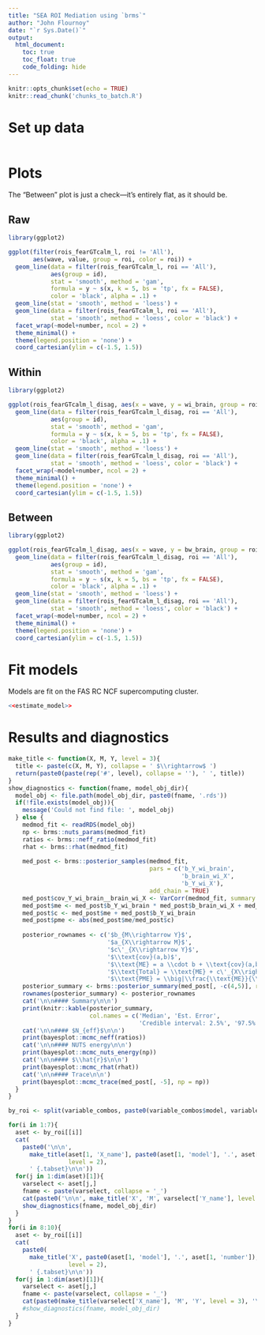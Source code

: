 ```yaml
---
title: "SEA ROI Mediation using `brms`"
author: "John Flournoy"
date: "`r Sys.Date()`"
output:
  html_document:
    toc: true
    toc_float: true
    code_folding: hide
---
```


```r
knitr::opts_chunk$set(echo = TRUE)
knitr::read_chunk('chunks_to_batch.R')
```

# Set up data

```r
```

# Plots {.tabset}

The "Between" plot is just a check---it's entirely flat, as it should be.

## Raw

```r
library(ggplot2)

ggplot(filter(rois_fearGTcalm_l, roi != 'All'), 
       aes(wave, value, group = roi, color = roi)) + 
  geom_line(data = filter(rois_fearGTcalm_l, roi == 'All'),
            aes(group = id), 
            stat = 'smooth', method = 'gam',
            formula = y ~ s(x, k = 5, bs = 'tp', fx = FALSE),
            color = 'black', alpha = .1) + 
  geom_line(stat = 'smooth', method = 'loess') + 
  geom_line(data = filter(rois_fearGTcalm_l, roi == 'All'), 
            stat = 'smooth', method = 'loess', color = 'black') + 
  facet_wrap(~model+number, ncol = 2) + 
  theme_minimal() +
  theme(legend.position = 'none') +
  coord_cartesian(ylim = c(-1.5, 1.5))
```

## Within

```r
library(ggplot2)

ggplot(rois_fearGTcalm_l_disag, aes(x = wave, y = wi_brain, group = roi, color = roi)) + 
  geom_line(data = filter(rois_fearGTcalm_l_disag, roi == 'All'),
            aes(group = id), 
            stat = 'smooth', method = 'gam',
            formula = y ~ s(x, k = 5, bs = 'tp', fx = FALSE),
            color = 'black', alpha = .1) + 
  geom_line(stat = 'smooth', method = 'loess') +
  geom_line(data = filter(rois_fearGTcalm_l_disag, roi == 'All'),
            stat = 'smooth', method = 'loess', color = 'black') +
  facet_wrap(~model+number, ncol = 2) +
  theme_minimal() +
  theme(legend.position = 'none') +
  coord_cartesian(ylim = c(-1.5, 1.5))
```

## Between

```r
library(ggplot2)

ggplot(rois_fearGTcalm_l_disag, aes(x = wave, y = bw_brain, group = roi, color = roi)) + 
  geom_line(data = filter(rois_fearGTcalm_l_disag, roi == 'All'),
            aes(group = id), 
            stat = 'smooth', method = 'gam',
            formula = y ~ s(x, k = 5, bs = 'tp', fx = FALSE),
            color = 'black', alpha = .1) + 
  geom_line(stat = 'smooth', method = 'loess') +
  geom_line(data = filter(rois_fearGTcalm_l_disag, roi == 'All'),
            stat = 'smooth', method = 'loess', color = 'black') +
  facet_wrap(~model+number, ncol = 2) +
  theme_minimal() +
  theme(legend.position = 'none') +
  coord_cartesian(ylim = c(-1.5, 1.5))
```

# Fit models

Models are fit on the FAS RC NCF supercomputing cluster.

```r
<<estimate_model>>
```

# Results and diagnostics

```r
make_title <- function(X, M, Y, level = 3){
  title <- paste(c(X, M, Y), collapse = ' $\\rightarrow$ ')
  return(paste0(paste(rep('#', level), collapse = ''), ' ', title))
}
show_diagnostics <- function(fname, model_obj_dir){
  model_obj <- file.path(model_obj_dir, paste0(fname, '.rds'))
  if(!file.exists(model_obj)){
    message('Could not find file: ', model_obj)
  } else {
    medmod_fit <- readRDS(model_obj)
    np <- brms::nuts_params(medmod_fit)
    ratios <- brms::neff_ratio(medmod_fit)
    rhat <- brms::rhat(medmod_fit)
    
    med_post <- brms::posterior_samples(medmod_fit, 
                                        pars = c('b_Y_wi_brain',
                                                 'b_brain_wi_X',
                                                 'b_Y_wi_X'), 
                                        add_chain = TRUE)
    med_post$cov_Y_wi_brain__brain_wi_X <- VarCorr(medmod_fit, summary = F)$id$cov[,'Y_wi_brain','brain_wi_X']
    med_post$me <- med_post$b_Y_wi_brain * med_post$b_brain_wi_X + med_post$cov_Y_wi_brain__brain_wi_X
    med_post$c <- med_post$me + med_post$b_Y_wi_brain
    med_post$pme <- abs(med_post$me/med_post$c)
    
    posterior_rownames <- c('$b_{M\\rightarrow Y}$',
                            '$a_{X\\rightarrow M}$',
                            '$c\'_{X\\rightarrow Y}$',
                            '$\\text{cov}(a,b)$',
                            '$\\text{ME} = a \\cdot b + \\text{cov}(a,b)$',
                            '$\\text{Total} = \\text{ME} + c\'_{X\\rightarrow Y}$',
                            '$\\text{PME} = \\big|\\frac{\\text{ME}}{\\text{Total}}\\big|$')
    posterior_summary <- brms::posterior_summary(med_post[, -c(4,5)], robust = TRUE)
    rownames(posterior_summary) <- posterior_rownames
    cat('\n\n#### Summary\n\n')
    print(knitr::kable(posterior_summary,
                       col.names = c('Median', 'Est. Error',
                                     'Credible interval: 2.5%', '97.5%')))
    cat('\n\n#### $N_{eff}$\n\n')
    print(bayesplot::mcmc_neff(ratios))
    cat('\n\n#### NUTS energy\n\n')
    print(bayesplot::mcmc_nuts_energy(np))
    cat('\n\n#### $\\hat{r}$\n\n')
    print(bayesplot::mcmc_rhat(rhat))
    cat('\n\n#### Trace\n\n')
    print(bayesplot::mcmc_trace(med_post[, -5], np = np))
  }
}
```

```r
by_roi <- split(variable_combos, paste0(variable_combos$model, variable_combos$number))

for(i in 1:7){
  aset <- by_roi[[i]]
  cat(
    paste0('\n\n', 
      make_title(aset[1, 'X_name'], paste0(aset[1, 'model'], '.', aset[1, 'number']), 'Y',
                 level = 2),
      ' {.tabset}\n\n'))
  for(j in 1:dim(aset)[1]){
    varselect <- aset[j,]
    fname <- paste(varselect, collapse = '_')
    cat(paste0('\n\n', make_title('X', 'M', varselect['Y_name'], level = 3), '{.tabset}\n\n'))
    show_diagnostics(fname, model_obj_dir)
  }
}
for(i in 8:10){
  aset <- by_roi[[i]]
  cat(
    paste0(
      make_title('X', paste0(aset[1, 'model'], '.', aset[1, 'number']), aset[1, 'Y_name'],
                 level = 2),
      ' {.tabset}\n\n'))
  for(j in 1:dim(aset)[1]){
    varselect <- aset[j,]
    fname <- paste(varselect, collapse = '_')
    cat(paste0(make_title(varselect['X_name'], 'M', 'Y', level = 3), '\n\n'))
    #show_diagnostics(fname, model_obj_dir)
  }
}
```
